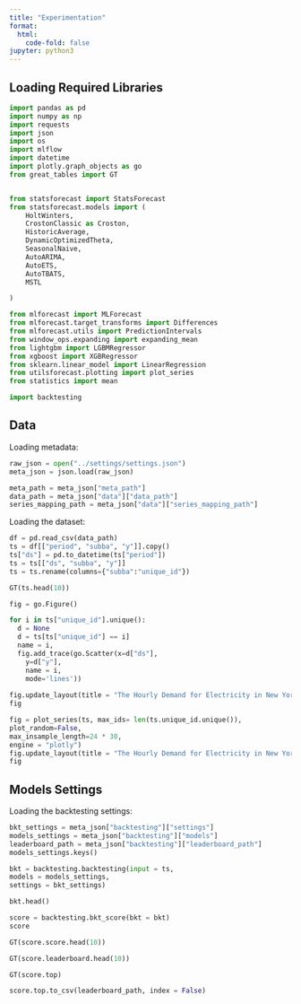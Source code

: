 ```yaml
---
title: "Experimentation"
format:
  html:
    code-fold: false
jupyter: python3
---
```


## Loading Required Libraries

```python
import pandas as pd
import numpy as np
import requests
import json
import os
import mlflow
import datetime
import plotly.graph_objects as go
from great_tables import GT


from statsforecast import StatsForecast
from statsforecast.models import (
    HoltWinters,
    CrostonClassic as Croston, 
    HistoricAverage,
    DynamicOptimizedTheta,
    SeasonalNaive,
    AutoARIMA,
    AutoETS,
    AutoTBATS,
    MSTL

)

from mlforecast import MLForecast
from mlforecast.target_transforms import Differences
from mlforecast.utils import PredictionIntervals
from window_ops.expanding import expanding_mean
from lightgbm import LGBMRegressor
from xgboost import XGBRegressor
from sklearn.linear_model import LinearRegression
from utilsforecast.plotting import plot_series
from statistics import mean

import backtesting
```


## Data
Loading metadata:

```python
raw_json = open("../settings/settings.json")
meta_json = json.load(raw_json)

meta_path = meta_json["meta_path"]
data_path = meta_json["data"]["data_path"]
series_mapping_path = meta_json["data"]["series_mapping_path"]
```

Loading the dataset:
```python
df = pd.read_csv(data_path)
ts = df[["period", "subba", "y"]].copy()
ts["ds"] = pd.to_datetime(ts["period"])
ts = ts[["ds", "subba", "y"]]
ts = ts.rename(columns={"subba":"unique_id"})

GT(ts.head(10))
```




```python
fig = go.Figure()

for i in ts["unique_id"].unique():
  d = None
  d = ts[ts["unique_id"] == i]
  name = i,
  fig.add_trace(go.Scatter(x=d["ds"], 
    y=d["y"], 
    name = i,
    mode='lines'))
    
fig.update_layout(title = "The Hourly Demand for Electricity in New York by Independent System Operator")
fig
```


```python
fig = plot_series(ts, max_ids= len(ts.unique_id.unique()), 
plot_random=False, 
max_insample_length=24 * 30,
engine = "plotly")
fig.update_layout(title = "The Hourly Demand for Electricity in New York by Independent System Operator")
fig
```

## Models Settings
Loading the backtesting settings:
```python
bkt_settings = meta_json["backtesting"]["settings"]
models_settings = meta_json["backtesting"]["models"]
leaderboard_path = meta_json["backtesting"]["leaderboard_path"]
models_settings.keys()
```



```python
bkt = backtesting.backtesting(input = ts, 
models = models_settings, 
settings = bkt_settings)
```



```python
bkt.head()
```




```python
score = backtesting.bkt_score(bkt = bkt)
score

GT(score.score.head(10))
```


```python
GT(score.leaderboard.head(10))
```


```python
GT(score.top)
```

```python
score.top.to_csv(leaderboard_path, index = False) 
```

